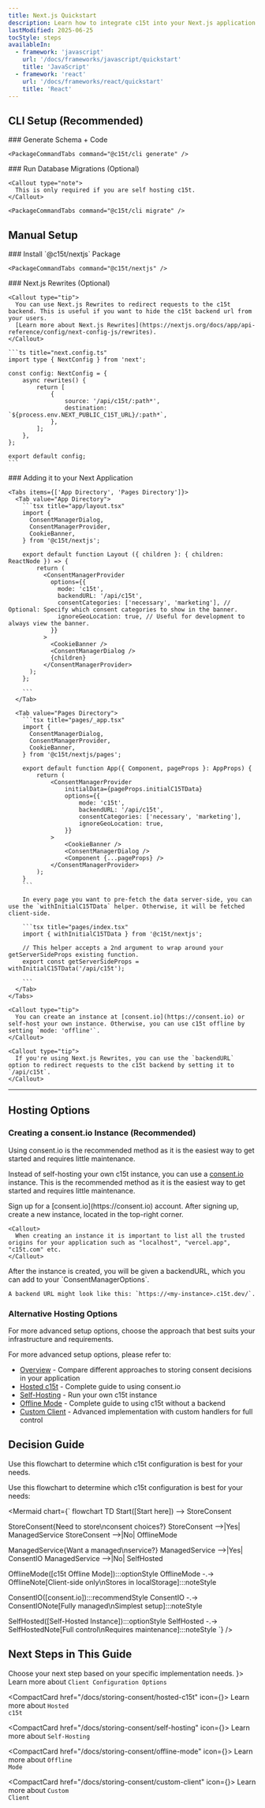 ```yaml
---
title: Next.js Quickstart
description: Learn how to integrate c15t into your Next.js application with this step-by-step guide. We'll cover installation, configuration, and basic usage.
lastModified: 2025-06-25
tocStyle: steps
availableIn:
  - framework: 'javascript'
    url: '/docs/frameworks/javascript/quickstart'
    title: 'JavaScript'
  - framework: 'react'
    url: '/docs/frameworks/react/quickstart'
    title: 'React'
---
```



## CLI Setup (Recommended)

<Steps>
  <Step>
    ### Generate Schema + Code

    <PackageCommandTabs command="@c15t/cli generate" />
  </Step>

  <Step>
    ### Run Database Migrations (Optional)

    <Callout type="note">
      This is only required if you are self hosting c15t.
    </Callout>

    <PackageCommandTabs command="@c15t/cli migrate" />
  </Step>
</Steps>

## Manual Setup

<Steps>
  <Step>
    ### Install `@c15t/nextjs` Package

    <PackageCommandTabs command="@c15t/nextjs" />
  </Step>

  <Step>
    ### Next.js Rewrites (Optional)

    <Callout type="tip">
      You can use Next.js Rewrites to redirect requests to the c15t backend. This is useful if you want to hide the c15t backend url from your users.
      [Learn more about Next.js Rewrites](https://nextjs.org/docs/app/api-reference/config/next-config-js/rewrites).
    </Callout>

    ```ts title="next.config.ts"
    import type { NextConfig } from 'next';

    const config: NextConfig = {
    	async rewrites() {
    		return [
    			{
    				source: '/api/c15t/:path*',
    				destination: `${process.env.NEXT_PUBLIC_C15T_URL}/:path*`,
    			},
    		];
    	},
    };

    export default config;
    ```
  </Step>

  <Step>
    ### Adding it to your Next Application

    <Tabs items={['App Directory', 'Pages Directory']}>
      <Tab value="App Directory">
        ```tsx title="app/layout.tsx"
        import { 
          ConsentManagerDialog,
          ConsentManagerProvider,
          CookieBanner,
        } from '@c15t/nextjs';

        export default function Layout ({ children }: { children: ReactNode }) => {
        	return (
              <ConsentManagerProvider
                options={{
                  mode: 'c15t',
                  backendURL: '/api/c15t',
                  consentCategories: ['necessary', 'marketing'], // Optional: Specify which consent categories to show in the banner.
                  ignoreGeoLocation: true, // Useful for development to always view the banner.
                }}
              >
                <CookieBanner />
                <ConsentManagerDialog />   
                {children}
              </ConsentManagerProvider>
          );
        };

        ```
      </Tab>

      <Tab value="Pages Directory">
        ```tsx title="pages/_app.tsx"
        import { 
          ConsentManagerDialog,
          ConsentManagerProvider,
          CookieBanner,
        } from '@c15t/nextjs/pages';

        export default function App({ Component, pageProps }: AppProps) {
        	return (
        		<ConsentManagerProvider
        			initialData={pageProps.initialC15TData}
        			options={{
        				mode: 'c15t',
        				backendURL: '/api/c15t',
        				consentCategories: ['necessary', 'marketing'],
        				ignoreGeoLocation: true,
        			}}
        		>
        			<CookieBanner />
        			<ConsentManagerDialog />
        			<Component {...pageProps} />
        		</ConsentManagerProvider>
        	);
        }
        ```

        In every page you want to pre-fetch the data server-side, you can use the `withInitialC15TData` helper. Otherwise, it will be fetched client-side.

        ```tsx title="pages/index.tsx"
        import { withInitialC15TData } from '@c15t/nextjs';

        // This helper accepts a 2nd argument to wrap around your getServerSideProps existing function.
        export const getServerSideProps = withInitialC15TData('/api/c15t');

        ```
      </Tab>
    </Tabs>

    <Callout type="tip">
      You can create an instance at [consent.io](https://consent.io) or self-host your own instance. Otherwise, you can use c15t offline by setting `mode: 'offline'`.
    </Callout>

    <Callout type="tip">
      If you're using Next.js Rewrites, you can use the `backendURL` option to redirect requests to the c15t backend by setting it to `/api/c15t`.
    </Callout>
  </Step>
</Steps>

***

## Hosting Options

### Creating a consent.io Instance (Recommended)

<Callout type="info">
  Using consent.io is the recommended method as it is the easiest way to get started and requires little maintenance.
</Callout>

Instead of self-hosting your own c15t instance, you can use a [consent.io](https://consent.io) instance. This is the recommended method as it is the easiest way to get started and requires little maintenance.

<Steps>
  <Step>
    Sign up for a [consent.io](https://consent.io) account.
  </Step>

  <Step>
    After signing up, create a new instance, located in the top-right corner.

    <Callout>
      When creating an instance it is important to list all the trusted origins for your application such as "localhost", "vercel.app", "c15t.com" etc.
    </Callout>
  </Step>

  <Step>
    After the instance is created, you will be given a backendURL, which you can add to your `ConsentManagerOptions`.

    A backend URL might look like this: `https://<my-instance>.c15t.dev/`.
  </Step>
</Steps>

### Alternative Hosting Options

<Callout type="note">
  For more advanced setup options, choose the approach that best suits your infrastructure and requirements.
</Callout>

For more advanced setup options, please refer to:

- [Overview](/docs/storing-consent/overview) - Compare different approaches to storing consent decisions in your application
- [Hosted c15t](/docs/storing-consent/hosted-c15t) - Complete guide to using consent.io
- [Self-Hosting](/docs/storing-consent/self-hosting) - Run your own c15t instance
- [Offline Mode](/docs/storing-consent/offline-mode) - Complete guide to using c15t without a backend
- [Custom Client](/docs/storing-consent/custom-client) - Advanced implementation with custom handlers for full control

## Decision Guide

<Callout>
  Use this flowchart to determine which c15t configuration is best for your needs.
</Callout>

Use this flowchart to determine which c15t configuration is best for your needs:

<Mermaid
  chart={`
flowchart TD
Start([Start here]) --> StoreConsent

StoreConsent{Need to store\nconsent choices?}
StoreConsent -->|Yes| ManagedService
StoreConsent -->|No| OfflineMode

ManagedService{Want a managed\nservice?}
ManagedService -->|Yes| ConsentIO
ManagedService -->|No| SelfHosted

OfflineMode([c15t Offline Mode]):::optionStyle
OfflineMode -.-> OfflineNote[Client-side only\nStores in localStorage]:::noteStyle

ConsentIO([consent.io]):::recommendStyle
ConsentIO -.-> ConsentIONote[Fully managed\nSimplest setup]:::noteStyle

SelfHosted([Self-Hosted Instance]):::optionStyle
SelfHosted -.-> SelfHostedNote[Full control\nRequires maintenance]:::noteStyle
`}
/>

## Next Steps in This Guide

<Callout type="tip">
  Choose your next step based on your specific implementation needs.
</Callout>

<CompactCardContainer>
  <CompactCard href="/docs/storing-consent/overview" icon={<RiFileCopyLine size={16} />}>
    Learn more about <code>Client Configuration Options</code>
  </CompactCard>

  <CompactCard href="/docs/storing-consent/hosted-c15t" icon={<RiFlashlightLine size={16} />}>
    Learn more about <code>Hosted c15t</code>
  </CompactCard>

  <CompactCard href="/docs/storing-consent/self-hosting" icon={<RiServerLine size={16} />}>
    Learn more about <code>Self-Hosting</code>
  </CompactCard>

  <CompactCard href="/docs/storing-consent/offline-mode" icon={<RiWifiOffLine size={16} />}>
    Learn more about <code>Offline Mode</code>
  </CompactCard>

  <CompactCard href="/docs/storing-consent/custom-client" icon={<RiSettings4Line size={16} />}>
    Learn more about <code>Custom Client</code>
  </CompactCard>
</CompactCardContainer>
